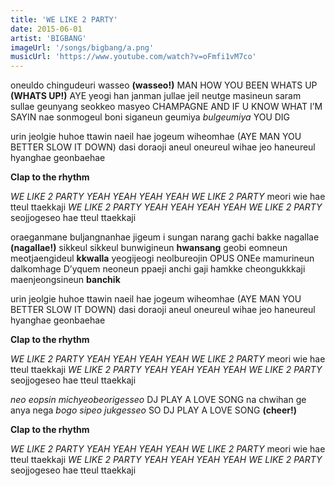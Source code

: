 ```yaml
---
title: 'WE LIKE 2 PARTY'
date: 2015-06-01
artist: 'BIGBANG'
imageUrl: '/songs/bigbang/a.png'
musicUrl: 'https://www.youtube.com/watch?v=oFmfi1vM7co'
---
```


oneuldo chingudeuri wasseo **(wasseo!)**
MAN HOW YOU BEEN WHATS UP **(WHATS UP!)**
AYE yeogi han janman jullae
jeil neutge masineun saram sullae
geunyang seokkeo masyeo CHAMPAGNE
AND IF U KNOW WHAT I’M SAYIN
nae sonmogeul boni siganeun geumiya
*bulgeumiya* YOU DIG

urin jeolgie huhoe ttawin naeil hae
jogeum wiheomhae
(AYE MAN YOU BETTER SLOW IT DOWN)
dasi doraoji aneul
oneureul wihae jeo haneureul hyanghae geonbaehae

**Clap to the rhythm**

*WE LIKE 2 PARTY*
*YEAH YEAH YEAH YEAH*
*WE LIKE 2 PARTY*
meori wie hae tteul ttaekkaji
*WE LIKE 2 PARTY*
*YEAH YEAH YEAH YEAH*
*WE LIKE 2 PARTY*
seojjogeseo hae tteul ttaekkaji

oraeganmane buljangnanhae
jigeum i sungan narang gachi bakke nagallae **(nagallae!)**
sikkeul sikkeul bunwigineun **hwansang**
geobi eomneun meotjaengideul **kkwalla**
yeogijeogi neolbureojin OPUS ONEe
mamurineun dalkomhage D’yquem
neoneun ppaeji anchi gaji hamkke cheongukkkaji
maenjeongsineun **banchik**

urin jeolgie huhoe ttawin naeil hae
jogeum wiheomhae
(AYE MAN YOU BETTER SLOW IT DOWN)
dasi doraoji aneul
oneureul wihae jeo haneureul hyanghae geonbaehae

**Clap to the rhythm**

*WE LIKE 2 PARTY*
*YEAH YEAH YEAH YEAH*
*WE LIKE 2 PARTY*
meori wie hae tteul ttaekkaji
*WE LIKE 2 PARTY*
*YEAH YEAH YEAH YEAH*
*WE LIKE 2 PARTY*
seojjogeseo hae tteul ttaekkaji

*neo eopsin michyeobeorigesseo*
DJ PLAY A LOVE SONG
na chwihan ge anya nega *bogo sipeo jukgesseo*
SO DJ PLAY A LOVE SONG **(cheer!)**

**Clap to the rhythm**

*WE LIKE 2 PARTY*
*YEAH YEAH YEAH YEAH*
*WE LIKE 2 PARTY*
meori wie hae tteul ttaekkaji
*WE LIKE 2 PARTY*
*YEAH YEAH YEAH YEAH*
*WE LIKE 2 PARTY*
seojjogeseo hae tteul ttaekkaji
